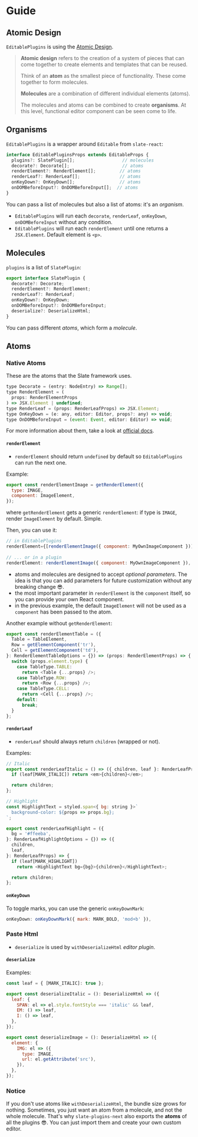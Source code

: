 
<Meta title="Docs/Guide" />

# Guide

## Atomic Design 

`EditablePlugins` is using the [Atomic Design](http://atomicdesign.bradfrost.com/chapter-2/).

> **Atomic design** refers to the creation of a system of pieces that can come together to create elements and templates that can be reused.
>
> Think of an **atom** as the smallest piece of functionality. These come together to form molecules.
>
> **Molecules** are a combination of different individual elements (atoms).
>
> The molecules and atoms can be combined to create **organisms**. At this level, functional editor component can be seen come to life.


## Organisms

`EditablePlugins` is a wrapper around `Editable` from `slate-react`:

```js
interface EditablePluginsProps extends EditableProps {
  plugins?: SlatePlugin[];                  // molecules
  decorate?: Decorate[];                    // atoms
  renderElement?: RenderElement[];         // atoms
  renderLeaf?: RenderLeaf[];               // atoms
  onKeyDown?: OnKeyDown[];                 // atoms
  onDOMBeforeInput?: OnDOMBeforeInput[];  // atoms
}
```

You can pass a list of molecules but also a list of atoms: it's an *organism*.

- `EditablePlugins` will run each `decorate`, `renderLeaf`, `onKeyDown`, `onDOMBeforeInput` without any condition.
- `EditablePlugins` will run each `renderElement` until one returns a `JSX.Element`. Default element is `<p>`.

## Molecules

`plugins` is a list of `SlatePlugin`:

```js
export interface SlatePlugin {
  decorate?: Decorate;
  renderElement?: RenderElement;
  renderLeaf?: RenderLeaf;
  onKeyDown?: OnKeyDown;
  onDOMBeforeInput?: OnDOMBeforeInput;
  deserialize?: DeserializeHtml;
}
```

You can pass different *atoms*, which form a *molecule*.

## Atoms

### Native Atoms

These are the atoms that the Slate framework uses.

```js
type Decorate = (entry: NodeEntry) => Range[];
type RenderElement = (
  props: RenderElementProps
) => JSX.Element | undefined;
type RenderLeaf = (props: RenderLeafProps) => JSX.Element;
type OnKeyDown = (e: any, editor: Editor, props?: any) => void;
type OnDOMBeforeInput = (event: Event, editor: Editor) => void;
```

For more information about them, take a look at [official docs](https://docs.slatejs.org/).

#### `renderElement`

- `renderElement` should return `undefined` by default so `EditablePlugins` can run the next one.

Example:

```js
export const renderElementImage = getRenderElement({
  type: IMAGE,
  component: ImageElement,
});
```

where `getRenderElement` gets a generic `renderElement`: if type is `IMAGE`, render `ImageElement` by default. Simple.

Then, you can use it:

```js
// in EditablePlugins
renderElement={[renderElementImage({ component: MyOwnImageComponent })]}
  
// ... or in a plugin
renderElement: renderElementImage({ component: MyOwnImageComponent }),
```

- atoms and molecules are designed to accept *optional parameters*. 
The idea is that you can add parameters for future customization without any breaking change 😎.
- the most important parameter in `renderElement` is the `component` itself, so you can provide your own React component.
- in the previous example, the default `ImageElement` will not be used as a `component` has been passed to the atom. 

Another example without `getRenderElement`:

```js
export const renderElementTable = ({
  Table = TableElement,
  Row = getElementComponent('tr'),
  Cell = getElementComponent('td'),
}: RenderElementTableOptions = {}) => (props: RenderElementProps) => {
  switch (props.element.type) {
    case TableType.TABLE:
      return <Table {...props} />;
    case TableType.ROW:
      return <Row {...props} />;
    case TableType.CELL:
      return <Cell {...props} />;
    default:
      break;
  }
};
```

#### `renderLeaf`

- `renderLeaf` should always return `children` (wrapped or not).

Examples:

```js
// Italic
export const renderLeafItalic = () => ({ children, leaf }: RenderLeafProps) => {
  if (leaf[MARK_ITALIC]) return <em>{children}</em>;

  return children;
};

// Highlight
const HighlightText = styled.span<{ bg: string }>`
  background-color: ${props => props.bg};
`;

export const renderLeafHighlight = ({
  bg = '#ffeeba',
}: RenderLeafHighlightOptions = {}) => ({
  children,
  leaf,
}: RenderLeafProps) => {
  if (leaf[MARK_HIGHLIGHT])
    return <HighlightText bg={bg}>{children}</HighlightText>;

  return children;
};
```

#### `onKeyDown`

To toggle marks, you can use the generic `onKeyDownMark`:

```js
onKeyDown: onKeyDownMark({ mark: MARK_BOLD, 'mod+b' }),
```

### Paste Html

- `deserialize` is used by `withDeserializeHtml` *editor plugin*.

#### `deserialize`

Examples:

```js
const leaf = { [MARK_ITALIC]: true };

export const deserializeItalic = (): DeserializeHtml => ({
  leaf: {
    SPAN: el => el.style.fontStyle === 'italic' && leaf,
    EM: () => leaf,
    I: () => leaf,
  },
});

export const deserializeImage = (): DeserializeHtml => ({
  element: {
    IMG: el => ({
      type: IMAGE,
      url: el.getAttribute('src'),
    }),
  },
});
```

### Notice

If you don't use atoms like `withDeserializeHtml`, the bundle size grows for nothing.
Sometimes, you just want an atom from a molecule, and not the whole molecule. 
That's why `slate-plugins-next` also exports the **atoms** of all the plugins 😎.
You can just import them and create your own custom editor.


